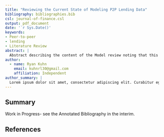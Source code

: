 ```yaml
---
title: "Reviewing the Current State of Modeling P2P Lending Data"
bibliography: bibliographies.bib
csl: journal-of-finance.csl
output: pdf_document
date: '`r Sys.Date()'
keywords:
- Peer-to-peer
- lending
- Literature Review
abstract: |
  Abstract describing the content of the Model review noting that this is not a literature review but instead an analysis of available models in the wild.
author:
  - name: Ryan Kuhn
    email: kuhnrl30@gmail.com
    affiliation: Independent
author_summary: |
  Lorem ipsum dolor sit amet, consectetur adipiscing elit. Curabitur eget porta erat. Morbi consectetur est vel gravida pretium. Suspendisse ut dui eu ante cursus gravida non sed sem. Nullam sapien tellus, commodo id velit id, eleifend volutpat quam. Phasellus mauris velit, dapibus finibus elementum vel, pulvinar non tellus. Nunc pellentesque pretium diam, quis maximus dolor faucibus id. Nunc convallis sodales ante, ut ullamcorper est egestas vitae. Nam sit amet enim ultrices, ultrices elit pulvinar, volutpat risus.
---
```


## Summary

Work in Progress-  see the Annotated Bibliography in the interim.


## References

